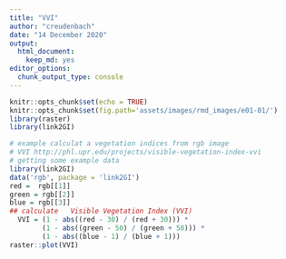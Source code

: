 ```yaml
---
title: "VVI"
author: "creudenbach"
date: "14 December 2020"
output: 
  html_document: 
    keep_md: yes
editor_options: 
  chunk_output_type: console
---
```


```r
knitr::opts_chunk$set(echo = TRUE)
knitr::opts_chunk$set(fig.path='assets/images/rmd_images/e01-01/')
library(raster)
library(link2GI)
```


```r
# example calculat a vegetation indices from rgb image
# VVI http://phl.upr.edu/projects/visible-vegetation-index-vvi
# getting some example data
library(link2GI)
data('rgb', package = 'link2GI')  
red =  rgb[[1]]
green = rgb[[2]]
blue = rgb[[3]]
## calculate   Visible Vegetation Index (VVI)
  VVI = (1 - abs((red - 30) / (red + 30))) * 
        (1 - abs((green - 50) / (green + 50))) * 
        (1 - abs((blue - 1) / (blue + 1)))
raster::plot(VVI)
```

